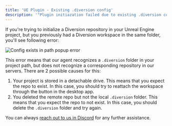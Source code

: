 ---
title: 'UE Plugin - Existing .diversion config'
description: '"Plugin initiazation failed due to existing .diversion config in this project path"'
---

If you're trying to initialize a Diversion repository in your Unreal Engine project, but you previously had a Diversion workspace in the same folder, you'll see following error:

<img src="/images/plugin-issue-config-exists-error-popup.png" alt="Config exists in path popup error" />

This error means that our agent recognizes a `.diversion` folder in your project path, but does not recognize a corresponding repository in our servers. There are 2 possible causes for this:
1. Your project is stored in a detachable drive. This means that you expect the repo to exist. In this case, you should try to reattach the workspace through the button in the desktop app.
2. You deleted the remote repo but not the local `.diversion` folder. This means that you expect the repo to not exist. In this case, you should delete the `.diversion` folder and try again.

You can always [reach out to us in Discord](https://discord.com/invite/HDAGJvgkuT) for any further assistance.